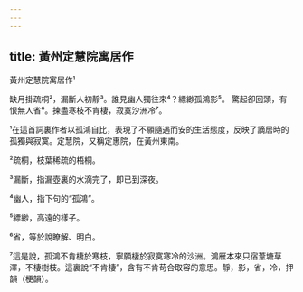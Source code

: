 ```yaml
---
---
---
```

title: 黃州定慧院寓居作
---




黃州定慧院寓居作¹

缺月掛疏桐²，漏斷人初靜³。誰見幽人獨往來⁴？縹緲孤鴻影⁵。 驚起卻回頭，有恨無人省⁶。揀盡寒枝不肯棲，寂寞沙洲冷⁷。

¹在這首詞裏作者以孤鴻自比，表現了不願隨遇而安的生活態度，反映了謫居時的孤獨與寂寞。定慧院，又稱定惠院，在黃州東南。

²疏桐，枝葉稀疏的梧桐。

³漏斷，指漏壺裏的水滴完了，即已到深夜。

⁴幽人，指下句的“孤鴻”。

⁵縹緲，高遠的樣子。

⁶省，等於說瞭解、明白。

⁷這是說，孤鴻不肯棲於寒枝，寧願棲於寂寞寒冷的沙洲。鴻雁本來只宿葦塘草澤，不棲樹枝。這裏說“不肯棲”，含有不肯苟合取容的意思。靜，影，省，冷，押韻（梗韻）。
